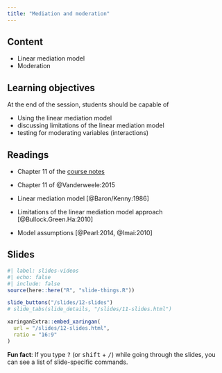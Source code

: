 ```yaml
---
title: "Mediation and moderation"
---
```


## Content

- Linear mediation model
- Moderation


## Learning objectives

At the end of the session, students should be capable of

- Using the linear mediation model
- discussing limitations of the linear mediation model
- testing for moderating variables (interactions)


## Readings

- <i class="fas fa-book"></i>Chapter 11 of the [course notes](https://lbelzile.github.io/math80667a/causal-inference.html)
- <i class="fas fa-book"></i>Chapter 11 of @Vanderweele:2015

- Linear mediation model [@Baron/Kenny:1986]
- Limitations of the linear mediation model approach [@Bullock.Green.Ha:2010]
- Model assumptions [@Pearl:2014, @Imai:2010]


## Slides

```r
#| label: slides-videos
#| echo: false
#| include: false
source(here::here("R", "slide-things.R"))
```

```r
slide_buttons("/slides/12-slides")
# slide_tabs(slide_details, "/slides/11-slides.html")
```

```r
xaringanExtra::embed_xaringan(
  url = "/slides/12-slides.html",
  ratio = "16:9"
)
```

:::{.callout-tip}
**Fun fact**: If you type <kbd>?</kbd> (or <kbd>shift</kbd> + <kbd>/</kbd>) while going through the slides, you can see a list of slide-specific commands.
:::
